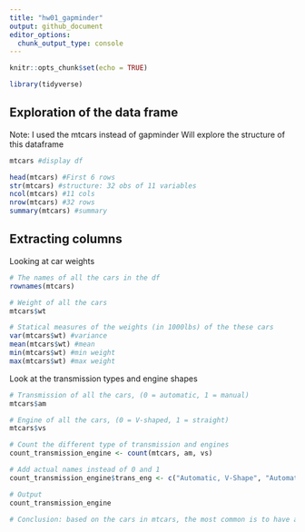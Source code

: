 ```yaml
---
title: "hw01_gapminder"
output: github_document
editor_options: 
  chunk_output_type: console
---
```


```r
knitr::opts_chunk$set(echo = TRUE)

library(tidyverse)
```

## Exploration of the data frame

Note: I used the mtcars instead of gapminder
Will explore the structure of this dataframe

```r
mtcars #display df

head(mtcars) #First 6 rows
str(mtcars) #structure: 32 obs of 11 variables
ncol(mtcars) #11 cols
nrow(mtcars) #32 rows
summary(mtcars) #summary
```

## Extracting columns

Looking at car weights

```r
# The names of all the cars in the df
rownames(mtcars)

# Weight of all the cars
mtcars$wt

# Statical measures of the weights (in 1000lbs) of the these cars
var(mtcars$wt) #variance
mean(mtcars$wt) #mean
min(mtcars$wt) #min weight
max(mtcars$wt) #max weight
```

Look at the transmission types and engine shapes

```r
# Transmission of all the cars, (0 = automatic, 1 = manual)
mtcars$am

# Engine of all the cars, (0 = V-shaped, 1 = straight)
mtcars$vs

# Count the different type of transmission and engines
count_transmission_engine <- count(mtcars, am, vs)

# Add actual names instead of 0 and 1
count_transmission_engine$trans_eng <- c("Automatic, V-Shape", "Automatic, Straight", "Manual, V-Shape", "Manual, Straight")

# Output
count_transmission_engine

# Conclusion: based on the cars in mtcars, the most common is to have an automatic transmission with a V shaped engine
```